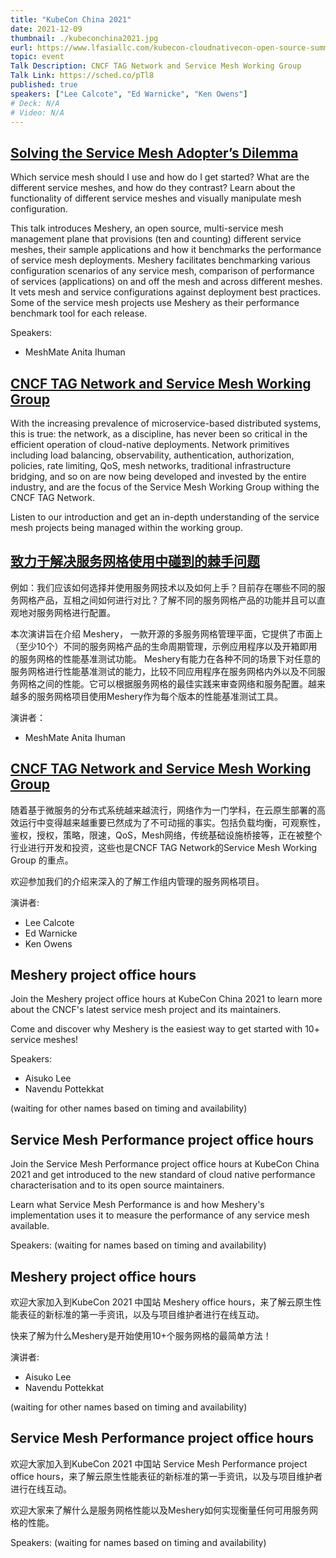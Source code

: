 ```yaml
---
title: "KubeCon China 2021"
date: 2021-12-09
thumbnail: ./kubeconchina2021.jpg
eurl: https://www.lfasiallc.com/kubecon-cloudnativecon-open-source-summit-china/
topic: event
Talk Description: CNCF TAG Network and Service Mesh Working Group
Talk Link: https://sched.co/pTl8
published: true
speakers: ["Lee Calcote", "Ed Warnicke", "Ken Owens"]
# Deck: N/A
# Video: N/A
---
```


<h2><a href="https://sched.co/nPOK">Solving the Service Mesh Adopter’s Dilemma</a></h2>

<p>Which service mesh should I use and how do I get started? What are the different service meshes, and how do they contrast? Learn about the functionality of different service meshes and visually manipulate mesh configuration. </p>

<p>This talk introduces Meshery, an open source, multi-service mesh management plane that provisions (ten and counting) different service meshes, their sample applications and how it benchmarks the performance of service mesh deployments. Meshery facilitates benchmarking various configuration scenarios of any service mesh,  comparison of performance of services (applications) on and off the mesh and across different meshes. It vets mesh and service configurations against deployment best practices. Some of the service mesh projects use Meshery as their performance benchmark tool for each release.</p>

Speakers:
<ul>
<li><Link to="/community/members/anita-ihuman">MeshMate Anita Ihuman</Link></li>
</ul>


<h2><a href="https://sched.co/pTl8">CNCF TAG Network and Service Mesh Working Group</a></h2>

<p>With the increasing prevalence of microservice-based distributed systems, this is true: the network, as a discipline, has never been so critical in the efficient operation of cloud-native deployments. Network primitives including load balancing, observability, authentication, authorization, policies, rate limiting, QoS, mesh networks, traditional infrastructure bridging, and so on are now being developed and invested by the entire industry, and are the focus of the Service Mesh Working Group withing the CNCF TAG Network. </p>
<p>Listen to our introduction and get an in-depth understanding of the service mesh projects being managed within the working group.</p>


<h2><a href="https://sched.co/nPOK">致力于解决服务网格使用中碰到的棘手问题</a></h2>

<p>例如：我们应该如何选择并使用服务网技术以及如何上手？目前存在哪些不同的服务网格产品，互相之间如何进行对比？了解不同的服务网格产品的功能并且可以直观地对服务网格进行配置。 </p>
<p>本次演讲旨在介绍 Meshery， 一款开源的多服务网格管理平面，它提供了市面上（至少10个）不同的服务网格产品的生命周期管理，示例应用程序以及开箱即用的服务网格的性能基准测试功能。 Meshery有能力在各种不同的场景下对任意的服务网格进行性能基准测试的能力，比较不同应用程序在服务网格内外以及不同服务网格之间的性能。它可以根据服务网格的最佳实践来审查网络和服务配置。越来越多的服务网格项目使用Meshery作为每个版本的性能基准测试工具。 </p>

演讲者：
<ul>
<li><Link to="/community/members/anita-ihuman">MeshMate Anita Ihuman</Link></li>
</ul>


<h2><a href="https://sched.co/pTl8">CNCF TAG Network and Service Mesh Working Group</a></h2>

<p>随着基于微服务的分布式系统越来越流行，网络作为一门学科，在云原生部署的高效运行中变得越来越重要已然成为了不可动摇的事实。包括负载均衡，可观察性，鉴权，授权，策略，限速，QoS，Mesh网络，传统基础设施桥接等，正在被整个行业进行开发和投资，这些也是CNCF TAG Network的Service Mesh Working Group 的重点。 </p>
<p>欢迎参加我们的介绍来深入的了解工作组内管理的服务网格项目。 </p>

演讲者:
<ul>
<li><Link to="/community/members/lee-calcote">Lee Calcote</Link></li>
<li>Ed Warnicke</li>
<li>Ken Owens</li>
</ul>


<h2>Meshery project office hours</h2>

<p>Join the Meshery project office hours at KubeCon China 2021 to learn more about the CNCF's latest service mesh project and its maintainers.</p>
<p>Come and discover why Meshery is the easiest way to get started with 10+ service meshes!</p>


Speakers:
<ul>
<li><Link to="/community/members/aisuko-li">Aisuko Lee</li>
<li><Link to="/community/members/navendu-pottekkat">Navendu Pottekkat</Link></li>
</ul>
(waiting for other names based on timing and availability)


<h2>Service Mesh Performance project office hours</h2>

<p>Join the Service Mesh Performance project office hours at KubeCon China 2021 and get introduced to the new standard of cloud native performance characterisation and to its open source maintainers.</p>
<p>Learn what Service Mesh Performance is and how Meshery's implementation uses it to measure the performance of any service mesh available.</p>


Speakers:
(waiting for names based on timing and availability)


<h2>Meshery project office hours</h2>

<p>欢迎大家加入到KubeCon 2021 中国站 Meshery office hours，来了解云原生性能表征的新标准的第一手资讯，以及与项目维护者进行在线互动。 </p>
<p>快来了解为什么Meshery是开始使用10+个服务网格的最简单方法！</p>


演讲者:
<ul>
<li><Link to="/community/members/aisuko-li">Aisuko Lee</li>
<li><Link to="/community/members/navendu-pottekkat">Navendu Pottekkat</Link></li>
</ul>
(waiting for other names based on timing and availability)


<h2>Service Mesh Performance project office hours</h2>

<p>欢迎大家加入到KubeCon 2021 中国站 Service Mesh Performance project office hours，来了解云原生性能表征的新标准的第一手资讯，以及与项目维护者进行在线互动。 </p>
<p>欢迎大家来了解什么是服务网格性能以及Meshery如何实现衡量任何可用服务网格的性能。 </p>


Speakers:
(waiting for names based on timing and availability)
